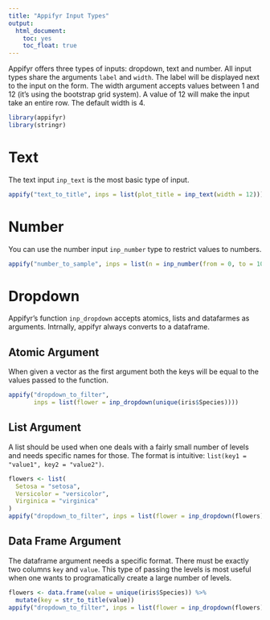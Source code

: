 ```yaml
---
title: "Appifyr Input Types"
output: 
  html_document: 
    toc: yes
    toc_float: true
---
```


Appifyr offers three types of inputs: dropdown, text and number. All input types share the arguments `label` and `width`. The label will be displayed next to the input on the form. The width argument accepts values between 1 and 12 (it's using the bootstrap grid system). A value of 12 will make the input take an entire row. The default width is 4.

```r
library(appifyr)
library(stringr)
```


# Text 

The text input `inp_text` is the most basic type of input.

```r
appify("text_to_title", inps = list(plot_title = inp_text(width = 12)))
```

# Number

You can use the number input `inp_number` type to restrict values to numbers.

```r
appify("number_to_sample", inps = list(n = inp_number(from = 0, to = 10e9)))
```

# Dropdown

Appifyr's function `inp_dropdown` accepts atomics, lists and datafarmes as arguments. Intrnally, appifyr always converts to a dataframe.

## Atomic Argument

When given a vector as the first argument both the keys will be equal to the values passed to the function.

```r
appify("dropdown_to_filter", 
       inps = list(flower = inp_dropdown(unique(iris$Species))))
```

## List Argument

A list should be used when one deals with a fairly small number of levels and needs specific names for those. The format is intuitive: `list(key1 = "value1", key2 = "value2")`.

```r
flowers <- list(
  Setosa = "setosa",
  Versicolor = "versicolor",
  Virginica = "virginica"
)
appify("dropdown_to_filter", inps = list(flower = inp_dropdown(flowers)))
```

## Data Frame Argument

The dataframe argument needs a specific format. There must be exactly two columns `key` and `value`. This type of passing the levels is most useful when one wants to programatically create a large number of levels.

```r
flowers <- data.frame(value = unique(iris$Species)) %>% 
  mutate(key = str_to_title(value))
appify("dropdown_to_filter", inps = list(flower = inp_dropdown(flowers)))
```

